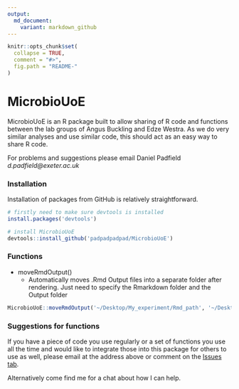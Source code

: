 ```yaml
---
output:
  md_document:
    variant: markdown_github
---
```


<!-- README.md is generated from README.Rmd. Please edit that file -->

```r
knitr::opts_chunk$set(
  collapse = TRUE,
  comment = "#>",
  fig.path = "README-"
)
```

# MicrobioUoE

MicrobioUoE is an R package built to allow sharing of R code and functions between the lab groups of Angus Buckling and Edze Westra. As we do very similar analyses and use similar code, this should act as an easy way to share R code.

For problems and suggestions please email Daniel Padfield _d.padfield@exeter.ac.uk_

### Installation

Installation of packages from GitHub is relatively straightforward.

```r
# firstly need to make sure devtools is installed
install.packages('devtools')

# install MicrobioUoE
devtools::install_github('padpadpadpad/MicrobioUoE')

```

### Functions

- moveRmdOutput()
    - Automatically moves .Rmd Output files into a separate folder after rendering. Just need to specify the Rmarkdown folder and the Output folder
    
```r
MicrobioUoE::moveRmdOutput('~/Desktop/My_experiment/Rmd_path', '~/Desktop/My_experiment/Output_path')
```

### Suggestions for functions

If you have a piece of code you use regularly or a set of functions you use all the time and would like to integrate those into this package for others to use as well, please email at the address above or comment on the [Issues tab](https://github.com/padpadpadpad/MicrobioUoE/issues).

Alternatively come find me for a chat about how I can help.
